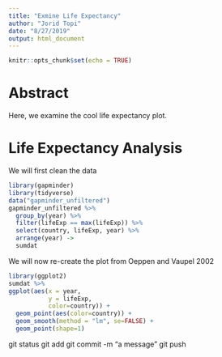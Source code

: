 ```yaml
---
title: "Exmine Life Expectancy"
author: "Jorid Topi"
date: "8/27/2019"
output: html_document
---
```


```r
knitr::opts_chunk$set(echo = TRUE)
```

# Abstract

Here, we examine the cool life expectancy plot.

# Life Expectancy Analysis

We will first clean the data

```r
library(gapminder)
library(tidyverse)
data("gapminder_unfiltered")
gapminder_unfiltered %>%
  group_by(year) %>%
  filter(lifeExp == max(lifeExp)) %>%
  select(country, lifeExp, year) %>%
  arrange(year) ->
  sumdat
```

We will now re-create the plot from Oeppen and Vaupel 2002

```r
library(ggplot2)
sumdat %>% 
ggplot(aes(x = year, 
           y = lifeExp, 
           color=country)) + 
  geom_point(aes(color=country)) +
  geom_smooth(method = "lm", se=FALSE) +
  geom_point(shape=1)
```


git status
git add
git commit -m "a message"
git push



